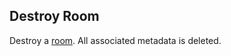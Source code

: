 ## Destroy Room

Destroy a [room](https://hathora.dev/docs/concepts/hathora-entities#room). All associated metadata is deleted.